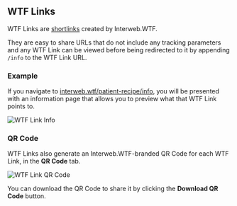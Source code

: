 
## WTF Links

WTF Links are [shortlinks](/docs/concepts/shortlinks) created by Interweb.WTF.

They are easy to share URLs that do not include any tracking parameters and any WTF Link can be viewed before being redirected to it by appending `/info` to the WTF Link URL.

### Example

If you navigate to [interweb.wtf/patient-recipe/info](https://www.interweb.wtf/patient-recipe/info), you will be presented with an information page that allows you to preview what that WTF Link points to.

![WTF Link Info](/assets/wtf-link-preview.png)

### QR Code

WTF Links also generate an Interweb.WTF-branded QR Code for each WTF Link, in the **QR Code** tab.

<Image
  maw="40%"
  src="/assets/wtf-patient-recipe.png"
  alt="WTF Link QR Code"
  mb={20}
/>

You can download the QR Code to share it by clicking the **Download QR Code** button.
